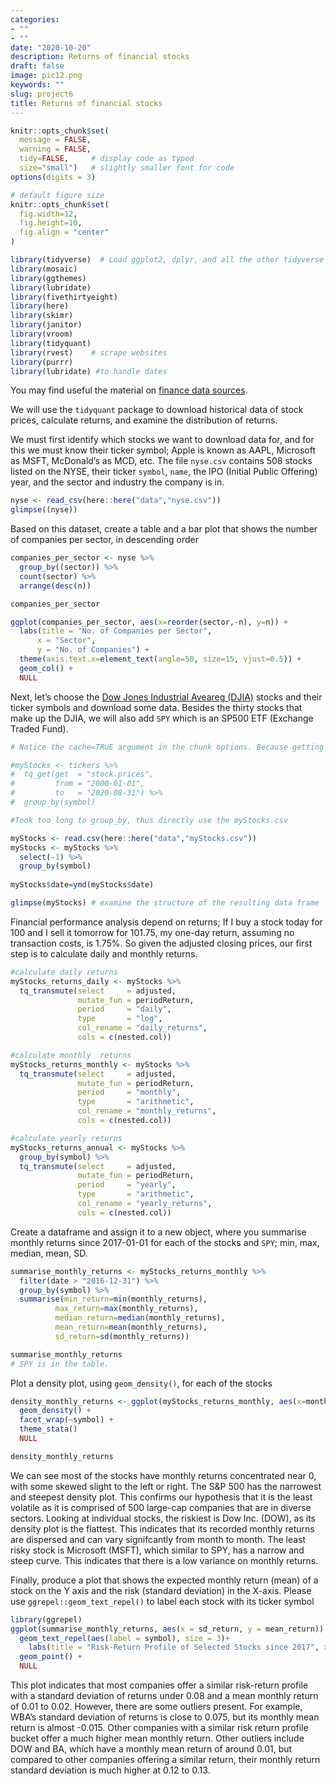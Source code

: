 ```yaml
---
categories:
- ""
- ""
date: "2020-10-20"
description: Returns of financial stocks
draft: false
image: pic12.png
keywords: ""
slug: project6
title: Returns of financial stocks
---
```


```r
knitr::opts_chunk$set(
  message = FALSE, 
  warning = FALSE, 
  tidy=FALSE,     # display code as typed
  size="small")   # slightly smaller font for code
options(digits = 3)

# default figure size
knitr::opts_chunk$set(
  fig.width=12,
  fig.height=10,
  fig.align = "center"
)
```



```r
library(tidyverse)  # Load ggplot2, dplyr, and all the other tidyverse packages
library(mosaic)
library(ggthemes)
library(lubridate)
library(fivethirtyeight)
library(here)
library(skimr)
library(janitor)
library(vroom)
library(tidyquant)
library(rvest)    # scrape websites
library(purrr)  
library(lubridate) #to handle dates

```

You may find useful the material on [finance data sources](https://mfa2021.netlify.app/reference/finance_data/). 

We will use the `tidyquant` package to download historical data of stock prices, calculate returns, and examine the distribution of returns. 

We must first identify which stocks we want to download data for, and for this we must know their ticker symbol; Apple is known as AAPL, Microsoft as MSFT, McDonald's as MCD, etc. The file `nyse.csv` contains 508 stocks listed on the NYSE, their ticker `symbol`, `name`, the IPO  (Initial Public Offering) year, and the sector and industry the company is in.


```r
nyse <- read_csv(here::here("data","nyse.csv"))
glimpse((nyse))
```

Based on this dataset, create a table and a bar plot that shows the number of companies per sector, in descending order

```r

companies_per_sector <- nyse %>%
  group_by((sector)) %>%
  count(sector) %>%
  arrange(desc(n))

companies_per_sector

ggplot(companies_per_sector, aes(x=reorder(sector,-n), y=n)) +
  labs(title = "No. of Companies per Sector",
      x = "Sector",
      y = "No. of Companies") +
  theme(axis.text.x=element_text(angle=50, size=15, vjust=0.5)) +
  geom_col() +
  NULL

```

Next, let's choose the [Dow Jones Industrial Aveareg (DJIA)](https://en.wikipedia.org/wiki/Dow_Jones_Industrial_Average) stocks and their ticker symbols and download some data. Besides the thirty stocks that make up the DJIA, we will also add `SPY` which is an SP500 ETF (Exchange Traded Fund).







```r
# Notice the cache=TRUE argument in the chunk options. Because getting data is time consuming, # cache=TRUE means that once it downloads data, the chunk will not run again next time you knit your Rmd

#myStocks <- tickers %>% 
#  tq_get(get  = "stock.prices",
#         from = "2000-01-01",
#         to   = "2020-08-31") %>%
#  group_by(symbol) 

#Took too long to group_by, thus directly use the myStocks.csv

myStocks <- read.csv(here::here("data","myStocks.csv"))
myStocks <- myStocks %>%
  select(-1) %>% 
  group_by(symbol)
  
myStocks$date=ymd(myStocks$date)

glimpse(myStocks) # examine the structure of the resulting data frame
```

Financial performance analysis depend on returns; If I buy a stock today for 100 and I sell it tomorrow for 101.75, my one-day return, assuming no transaction costs, is 1.75%. So given the adjusted closing prices, our first step is to calculate daily and monthly returns.


```r
#calculate daily returns
myStocks_returns_daily <- myStocks %>%
  tq_transmute(select     = adjusted, 
               mutate_fun = periodReturn, 
               period     = "daily", 
               type       = "log",
               col_rename = "daily_returns",
               cols = c(nested.col))  

#calculate monthly  returns
myStocks_returns_monthly <- myStocks %>%
  tq_transmute(select     = adjusted, 
               mutate_fun = periodReturn, 
               period     = "monthly", 
               type       = "arithmetic",
               col_rename = "monthly_returns",
               cols = c(nested.col)) 

#calculate yearly returns
myStocks_returns_annual <- myStocks %>%
  group_by(symbol) %>%
  tq_transmute(select     = adjusted, 
               mutate_fun = periodReturn, 
               period     = "yearly", 
               type       = "arithmetic",
               col_rename = "yearly_returns",
               cols = c(nested.col))
```

Create a dataframe and assign it to a new object, where you summarise monthly returns since 2017-01-01 for each of the stocks and `SPY`; min, max, median, mean, SD.

```r

summarise_monthly_returns <- myStocks_returns_monthly %>%
  filter(date > "2016-12-31") %>%
  group_by(symbol) %>%
  summarise(min_return=min(monthly_returns), 
          max_return=max(monthly_returns), 
          median_return=median(monthly_returns),
          mean_return=mean(monthly_returns),
          sd_return=sd(monthly_returns))

summarise_monthly_returns
# SPY is in the table.

```


Plot a density plot, using `geom_density()`, for each of the stocks
```r

density_monthly_returns <- ggplot(myStocks_returns_monthly, aes(x=monthly_returns) ) +
  geom_density() +
  facet_wrap(~symbol) +
  theme_stata()
  NULL

density_monthly_returns

```


We can see most of the stocks have monthly returns concentrated near 0, with some skewed slight to the left or right. The S&P 500 has the narrowest and steepest density plot. This confirms our hypothesis that it is the least volatile as it is comprised of 500 large-cap companies that are in diverse sectors. Looking at individual stocks, the riskiest is Dow Inc. (DOW), as its density plot is the flattest. This indicates that its recorded monthly returns are dispersed and can vary signifcantly from month to month. The least risky stock is Microsoft (MSFT), which similar to SPY, has a narrow and steep curve. This indicates that there is a low variance on monthly returns.


Finally, produce a plot that shows the expected monthly return (mean) of a stock on the Y axis and the risk (standard deviation) in the X-axis. Please use `ggrepel::geom_text_repel()` to label each stock with its ticker symbol

```r

library(ggrepel)
ggplot(summarise_monthly_returns, aes(x = sd_return, y = mean_return)) + 
  geom_text_repel(aes(label = symbol), size = 3)+
    labs(title = "Risk-Return Profile of Selected Stocks since 2017", x = "Mean Monthly Standard Deviation", y = "Mean Monthly Return")+
  geom_point() +
  NULL

```
This plot indicates that most companies offer a similar risk-return profile with a standard deviation of returns under 0.08 and a mean monthly return of 0.01 to 0.02. However, there are some outliers present. For example, WBA's standard deviation of returns is close to 0.075, but its monthly mean return is almost -0.015. Other companies with a similar risk return profile bucket offer a much higher mean monthly return. Other outliers include DOW and BA, which have a monthly mean return of around 0.01, but compared to other companies offering a similar return, their monthly return standard deviation is much higher at 0.12 to 0.13.

